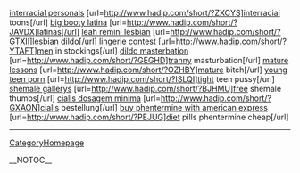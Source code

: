 <a href=" http://www.hadip.com/short/?ZXCYS ">interracial personals</a> [url=http://www.hadip.com/short/?ZXCYS]interracial toons[/url] <a href=" http://www.hadip.com/short/?JAVDX ">big booty latina</a> [url=http://www.hadip.com/short/?JAVDX]latinas[/url] <a href=" http://www.hadip.com/short/?GTXII ">leah remini lesbian</a> [url=http://www.hadip.com/short/?GTXII]lesbian dildo[/url] <a href=" http://www.hadip.com/short/?YTAFT ">lingerie contest</a> [url=http://www.hadip.com/short/?YTAFT]men in stockings[/url] <a href=" http://www.hadip.com/short/?GEGHD ">dildo masterbation</a> [url=http://www.hadip.com/short/?GEGHD]tranny masturbation[/url] <a href=" http://www.hadip.com/short/?OZHBY ">mature lessons</a> [url=http://www.hadip.com/short/?OZHBY]mature bitch[/url] <a href=" http://www.hadip.com/short/?ISLQI ">young teen porn</a> [url=http://www.hadip.com/short/?ISLQI]tight teen pussy[/url] <a href=" http://www.hadip.com/short/?BJHMU ">shemale gallerys</a> [url=http://www.hadip.com/short/?BJHMU]free shemale thumbs[/url] <a href=" http://www.hadip.com/short/?GXAON ">cialis dosagem minima</a> [url=http://www.hadip.com/short/?GXAON]cialis bestellung[/url] <a href=" http://www.hadip.com/short/?PEJUG ">buy phentermine with american express</a> [url=http://www.hadip.com/short/?PEJUG]diet pills phentermine cheap[/url]
----
[[CategoryHomepage]]

__NOTOC__